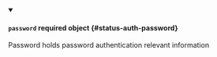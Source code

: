 


<details className="config-field" data-expandable="true" open>
<summary>

#### `password` <span className="config-field-required" data-required="false">required</span> <span className="config-field-type">object</span> <span className="config-field-default"></span> <span className="config-field-enum"></span> {#status-auth-password}

Password holds password authentication relevant information

</summary>

<PartialPasswordreference />


</details>
